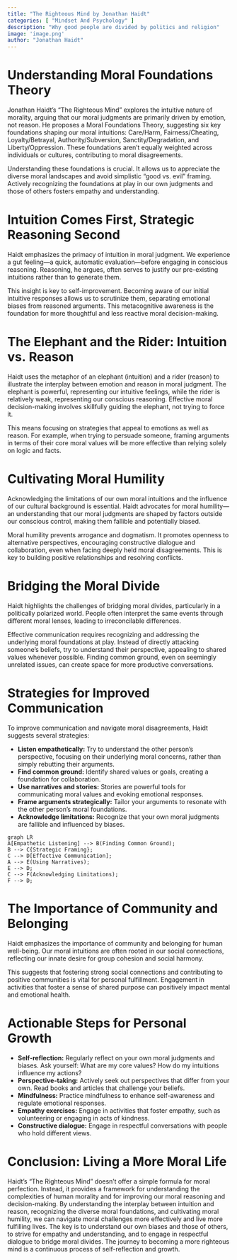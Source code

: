 ```yaml
---
title: "The Righteous Mind by Jonathan Haidt"
categories: [ "Mindset And Psychology" ]
description: "Why good people are divided by politics and religion"
image: 'image.png'
author: "Jonathan Haidt"
---
```

# Understanding Moral Foundations Theory

Jonathan Haidt's "The Righteous Mind" explores the intuitive nature of morality, arguing that our moral judgments are primarily driven by emotion, not reason.  He proposes a Moral Foundations Theory, suggesting six key foundations shaping our moral intuitions: Care/Harm, Fairness/Cheating, Loyalty/Betrayal, Authority/Subversion, Sanctity/Degradation, and Liberty/Oppression.  These foundations aren't equally weighted across individuals or cultures, contributing to moral disagreements.

Understanding these foundations is crucial.  It allows us to appreciate the diverse moral landscapes and avoid simplistic "good vs. evil" framing.  Actively recognizing the foundations at play in our own judgments and those of others fosters empathy and understanding.

# Intuition Comes First, Strategic Reasoning Second

Haidt emphasizes the primacy of intuition in moral judgment.  We experience a gut feeling—a quick, automatic evaluation—before engaging in conscious reasoning.  Reasoning, he argues, often serves to justify our pre-existing intuitions rather than to generate them.

This insight is key to self-improvement.  Becoming aware of our initial intuitive responses allows us to scrutinize them, separating emotional biases from reasoned arguments.  This metacognitive awareness is the foundation for more thoughtful and less reactive moral decision-making.

# The Elephant and the Rider:  Intuition vs. Reason

Haidt uses the metaphor of an elephant (intuition) and a rider (reason) to illustrate the interplay between emotion and reason in moral judgment.  The elephant is powerful, representing our intuitive feelings, while the rider is relatively weak, representing our conscious reasoning.  Effective moral decision-making involves skillfully guiding the elephant, not trying to force it.

This means focusing on strategies that appeal to emotions as well as reason.  For example, when trying to persuade someone, framing arguments in terms of their core moral values will be more effective than relying solely on logic and facts.


# Cultivating Moral Humility

Acknowledging the limitations of our own moral intuitions and the influence of our cultural background is essential.  Haidt advocates for moral humility—an understanding that our moral judgments are shaped by factors outside our conscious control, making them fallible and potentially biased.

Moral humility prevents arrogance and dogmatism.  It promotes openness to alternative perspectives, encouraging constructive dialogue and collaboration, even when facing deeply held moral disagreements.  This is key to building positive relationships and resolving conflicts.


#  Bridging the Moral Divide

Haidt highlights the challenges of bridging moral divides, particularly in a politically polarized world.  People often interpret the same events through different moral lenses, leading to irreconcilable differences.

Effective communication requires recognizing and addressing the underlying moral foundations at play.  Instead of directly attacking someone's beliefs, try to understand their perspective, appealing to shared values whenever possible.  Finding common ground, even on seemingly unrelated issues, can create space for more productive conversations.

#  Strategies for Improved Communication

To improve communication and navigate moral disagreements, Haidt suggests several strategies:

* **Listen empathetically:** Try to understand the other person's perspective, focusing on their underlying moral concerns, rather than simply rebutting their arguments.
* **Find common ground:** Identify shared values or goals, creating a foundation for collaboration.
* **Use narratives and stories:**  Stories are powerful tools for communicating moral values and evoking emotional responses.
* **Frame arguments strategically:**  Tailor your arguments to resonate with the other person's moral foundations.
* **Acknowledge limitations:**  Recognize that your own moral judgments are fallible and influenced by biases.

```mermaid
graph LR
A[Empathetic Listening] --> B(Finding Common Ground);
B --> C{Strategic Framing};
C --> D[Effective Communication];
A --> E(Using Narratives);
E --> D;
C --> F(Acknowledging Limitations);
F --> D;
```

#  The Importance of Community and Belonging

Haidt emphasizes the importance of community and belonging for human well-being.  Our moral intuitions are often rooted in our social connections, reflecting our innate desire for group cohesion and social harmony.

This suggests that fostering strong social connections and contributing to positive communities is vital for personal fulfillment.  Engagement in activities that foster a sense of shared purpose can positively impact mental and emotional health.


#  Actionable Steps for Personal Growth

* **Self-reflection:** Regularly reflect on your own moral judgments and biases.  Ask yourself: What are my core values?  How do my intuitions influence my actions?
* **Perspective-taking:**  Actively seek out perspectives that differ from your own.  Read books and articles that challenge your beliefs.
* **Mindfulness:** Practice mindfulness to enhance self-awareness and regulate emotional responses.
* **Empathy exercises:** Engage in activities that foster empathy, such as volunteering or engaging in acts of kindness.
* **Constructive dialogue:** Engage in respectful conversations with people who hold different views.


# Conclusion: Living a More Moral Life

Haidt's "The Righteous Mind" doesn't offer a simple formula for moral perfection. Instead, it provides a framework for understanding the complexities of human morality and for improving our moral reasoning and decision-making. By understanding the interplay between intuition and reason, recognizing the diverse moral foundations, and cultivating moral humility, we can navigate moral challenges more effectively and live more fulfilling lives. The key is to understand our own biases and those of others, to strive for empathy and understanding, and to engage in respectful dialogue to bridge moral divides.  The journey to becoming a more righteous mind is a continuous process of self-reflection and growth.

